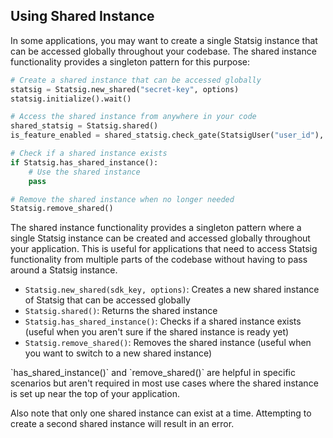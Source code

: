 ## Using Shared Instance

In some applications, you may want to create a single Statsig instance that can be accessed globally throughout your codebase. The shared instance functionality provides a singleton pattern for this purpose:

```python
# Create a shared instance that can be accessed globally
statsig = Statsig.new_shared("secret-key", options)
statsig.initialize().wait()

# Access the shared instance from anywhere in your code
shared_statsig = Statsig.shared()
is_feature_enabled = shared_statsig.check_gate(StatsigUser("user_id"), "feature_name")

# Check if a shared instance exists
if Statsig.has_shared_instance():
    # Use the shared instance
    pass

# Remove the shared instance when no longer needed
Statsig.remove_shared()
```

The shared instance functionality provides a singleton pattern where a single Statsig instance can be created and accessed globally throughout your application. This is useful for applications that need to access Statsig functionality from multiple parts of the codebase without having to pass around a Statsig instance. 

- `Statsig.new_shared(sdk_key, options)`: Creates a new shared instance of Statsig that can be accessed globally                                                                                                      
- `Statsig.shared()`: Returns the shared instance
- `Statsig.has_shared_instance()`: Checks if a shared instance exists (useful when you aren't sure if the shared instance is ready yet)                                                                               
- `Statsig.remove_shared()`: Removes the shared instance (useful when you want to switch to a new shared instance)                                                                                                    

<Note>
`has_shared_instance()` and `remove_shared()` are helpful in specific scenarios but aren't required in most use cases where the shared instance is set up near the top of your application.                           

Also note that only one shared instance can exist at a time. Attempting to create a second shared instance will result in an error.                                                                                   
</Note>
